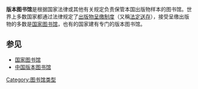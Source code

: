 '''版本图书馆'''是根据国家法律或其他有关规定负责保管本国出版物样本的图书馆。世界上多数国家都通过法律规定了[[出版物呈缴制度|出版物呈缴制度]]（又稱[[法定送存|法定送存]]），接受呈缴出版物的多数是[[国家图书馆|国家图书馆]]，也有的国家建有专门的版本图书馆。

==参见==
* [[国家图书馆|国家图书馆]] 
* [[中国版本图书馆|中国版本图书馆]]

[[Category:图书馆类型|Category:图书馆类型]]

{{Library science-stub}}
